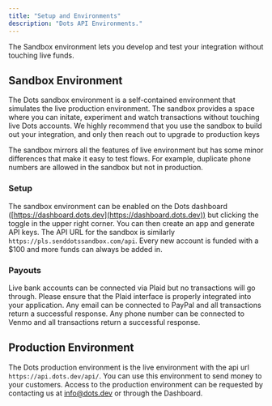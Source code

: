 ```yaml
---
title: "Setup and Environments"
description: "Dots API Environments."
---
```


The Sandbox environment lets you develop and test your integration without touching live funds.

## Sandbox Environment

The Dots sandbox environment is a self-contained environment that simulates the live production environment. The sandbox provides a space where you can initate, experiment and watch transactions without touching live Dots accounts. We highly recommend that you use the sandbox to build out your integration, and only then reach out to upgrade to production keys

The sandbox mirrors all the features of live environment but has some minor differences that make it easy to test flows. For example, duplicate phone numbers are allowed in the sandbox but not in production.

### Setup

The sandbox environment can be enabled on the Dots dashboard ([https://dashboard.dots.dev](https://dashboard.dots.dev)) but clicking the toggle in the upper right corner. You can then create an app and generate API keys. The API URL for the sandbox is similarly `https://pls.senddotssandbox.com/api`. Every new account is funded with a $100 and more funds can always be added in.

### Payouts

<Card title="ACH" icon="money-bill-transfer">
  Live bank accounts can be connected via Plaid but no transactions will go
  through. Please ensure that the Plaid interface is properly integrated into
  your application.
</Card>

<Card title="PayPal" icon="paypal">
  Any email can be connected to PayPal and all transactions return a successful
  response.
</Card>

<Card title="Venmo" icon="money-bill-1-wave" iconType="solid">
  Any phone number can be connected to Venmo and all transactions return a
  successful response.
</Card>

## Production Environment

The Dots production environment is the live environment with the api url `https://api.dots.dev/api/`. You can use this environment to send money to your customers. Access to the production environment can be requested by contacting us at [info@dots.dev](mailto:info@dots.dev) or through the Dashboard.
